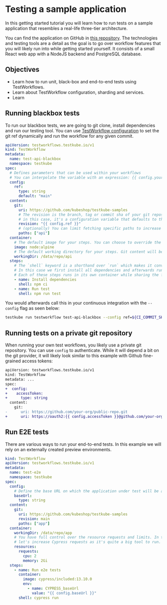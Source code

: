 
# Testing a sample application

In this getting started tutorial you will learn how to run tests on a sample application that resembles a real-life three-tier architecture.

You can find the application on GitHub in [this repository][sample-repo].
The technologies and testing tools are a detail as the goal is to go over workflow features that you will likely run into while getting started yourself.
It consists of a small React web app with a NodeJS backend and PostgreSQL database.

## Objectives

- Learn how to run unit, black-box and end-to-end tests using TestWorkflows.
- Learn about TestWorkflow configuration, sharding and services.
- Learn

## Running blackbox tests

To run our blackbox tests, we are going to git clone, install dependencies and run our testing tool.
You can use [TestWorkflow configuration][tw-config] to set the git ref dynamically and run the workflow for any given commit.

```yaml
apiVersion: testworkflows.testkube.io/v1
kind: TestWorkflow
metadata:
  name: test-api-blackbox
  namespace: testkube
spec:
  # Defines parameters that can be used within your workflows
  # You can interpolate the variable with an expression: {{ config.your_variable }}.
  config:
    ref:
      type: string
      default: "main"
  content:
    git:
      uri: https://github.com/kubeshop/testkube-samples
      # The revision is the branch, tag or commit sha of your git repository.
      # in this case, it's a configuration variable that defaults to the 'main' branch.
      revision: "{{ config.ref }}"
      # (optionally) You can limit fetching specific paths to increase cloning performance.
      paths: ["api"]
  container:
    # The default image for your steps. You can choose to override the image within each step.
    image: node:alpine
    # The default working directory for your steps. Git content will be checked out in `/data/repo`.
    workingDir: /data/repo/api
  steps:
    # The `shell` keyword is a shorthand over `run` which makes it convenient to execute commands
    # In this case we first install all dependencies and afterwards run the tests.
    # Each of these steps runs in its own container while sharing the file system.
    - name: Install dependencies
      shell: npm ci
    - name: Run test
      shell: npm run test
```

You would afterwards call this in your continuous integration with the `--config` flag as seen below:

```sh
testkube run testworkflow test-api-blackbox --config ref=${CI_COMMIT_SHA} --watch
```

## Running tests on a private git repository

When running your own test workflows, you likely use a private git repository.
You can use `config` to authenticate. While it will depend a bit on the git provider,
it will likely look similar to this example with Github fine-grained access tokens:

```diff
apiVersion: testworkflows.testkube.io/v1
kind: TestWorkflow
metadata: ...
spec:
+  config:
+    accessToken:
+      type: string
  content:
    git:
-      uri: https://github.com/your-org/public-repo.git
+      uri: https://oauth2:{{ config.accessToken }}@github.com/your-org/private-repo.git
```

## Run E2E tests

There are various ways to run your end-to-end tests. In this example we will rely on an externally created preview environments.

<Tabs groupId="tutorial-example-e2e">
<TabItem value="external-preview" label="With external previews">

```yaml
kind: TestWorkflow
apiVersion: testworkflows.testkube.io/v1
metadata:
  name: test-e2e
  namespace: testkube
spec:
  config:
    # Define the base URL on which the application under test will be available
    baseUrl:
      type: string
  content:
    git:
      uri: https://github.com/kubeshop/testkube-samples
      revision: main
      paths: ["app"]
  container:
    workingDir: /data/repo/app
    # You have full control over the resource requests and limits. In this case,
    # let's increase Cypress requests as it's quite a big tool to run.
    resources:
      requests:
        cpu: 2
        memory: 2Gi
  steps:
    - name: Run e2e tests
      container:
        image: cypress/included:13.10.0
        env:
          - name: CYPRESS_baseUrl
            value: "{{ config.baseUrl }}"
      shell: cypress run
```

</TabItem>

</Tabs>

[sample-repo]: https://github.com/kubeshop/testkube-samples
[tw-config]: /articles/test-workflows-examples-configuration
